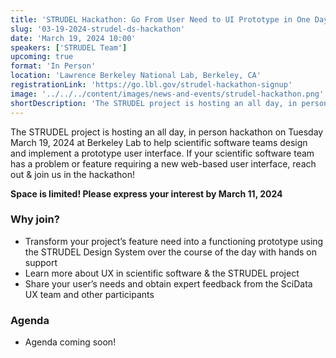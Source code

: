 ```yaml
---
title: 'STRUDEL Hackathon: Go From User Need to UI Prototype in One Day'
slug: '03-19-2024-strudel-ds-hackathon'
date: 'March 19, 2024 10:00'
speakers: ['STRUDEL Team']
upcoming: true
format: 'In Person'
location: 'Lawrence Berkeley National Lab, Berkeley, CA'
registrationLink: 'https://go.lbl.gov/strudel-hackathon-signup'
image: '../../../content/images/news-and-events/strudel-hackathon.png'
shortDescription: 'The STRUDEL project is hosting an all day, in person hackathon on Tuesday March 19, 2024 at Berkeley Lab to help scientific software teams design and implement a prototype user interface. If your scientific software team has a problem or feature requiring a new web-based user interface, reach out & join us in the hackathon!'
---
```


The STRUDEL project is hosting an all day, in person hackathon on Tuesday March 19, 2024 at Berkeley Lab to help scientific software teams design and implement a prototype user interface. If your scientific software team has a problem or feature requiring a new web-based user interface, reach out & join us in the hackathon!

<b>Space is limited! Please express your interest by March 11, 2024</b>

### Why join?

- Transform your project’s feature need into a functioning prototype using the STRUDEL Design System over the course of the day with hands on support
- Learn more about UX in scientific software & the STRUDEL project
- Share your user’s needs and obtain expert feedback from the SciData UX team and other participants

    
### Agenda

- Agenda coming soon!